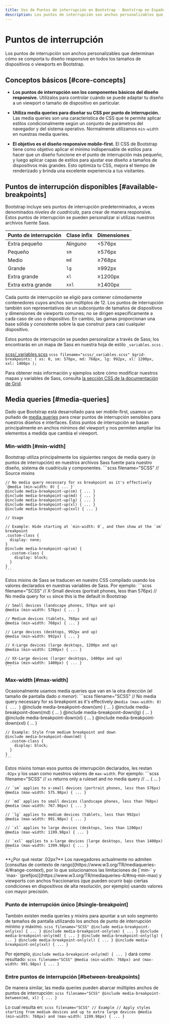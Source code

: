 ```yaml
---
title: Uso de Puntos de interrupción en Bootstrap · Bootstrap en Español v5.3
description: Los puntos de interrupción son anchos personalizables que determinan cómo se comporta tu diseño responsive en todos los tamaños de dispositivos o viewports en Bootstrap.
---
```


# Puntos de interrupción

Los puntos de interrupción son anchos personalizables que determinan cómo se comporta tu diseño responsive en todos los tamaños de dispositivos o viewports en Bootstrap.

<MainBanner />

Conceptos básicos [#core-concepts]
-----------------------------------

* **Los puntos de interrupción son los componentes básicos del diseño responsive.** Utilízalos para controlar cuándo se puede adaptar tu diseño a un viewport o tamaño de dispositivo en particular.
    
* **Utiliza media queries para diseñar su CSS por punto de interrupción.** Las media queries son una característica de CSS que te permite aplicar estilos condicionalmente según un conjunto de parámetros del navegador y del sistema operativo. Normalmente utilizamos `min-width` en nuestras media queries.
    
* **El objetivo es el diseño responsive mobile-first.** El CSS de Bootstrap tiene como objetivo aplicar el mínimo indispensable de estilos para hacer que un diseño funcione en el punto de interrupción más pequeño, y luego aplicar capas de estilos para ajustar ese diseño a tamaños de dispositivos más grandes. Esto optimiza tu CSS, mejora el tiempo de renderizado y brinda una excelente experiencia a tus visitantes.
    

Puntos de interrupción disponibles [#available-breakpoints]
------------------------------------------------------------

Bootstrap incluye seis puntos de interrupción predeterminados, a veces denominados _niveles de cuadrícula_, para crear de manera responsive. Estos puntos de interrupción se pueden personalizar si utilizas nuestros archivos fuente Sass.

| Punto de interrupción | Clase infix | Dimensiones |
| --- | --- | --- |
| Extra pequeño | _Ninguno_ | \<576px |
| Pequeño | `sm` | ≥576px |
| Medio | `md` | ≥768px |
| Grande | `lg` | ≥992px |
| Extra grande | `xl` | ≥1200px |
| Extra extra grande | `xxl` | ≥1400px |

Cada punto de interrupción se eligió para contener cómodamente contenedores cuyos anchos son múltiplos de 12. Los puntos de interrupción también son representativos de un subconjunto de tamaños de dispositivos y dimensiones de viewports comunes; no se dirigen específicamente a cada caso de uso o dispositivo. En cambio, las gamas proporcionan una base sólida y consistente sobre la que construir para casi cualquier dispositivo.

Estos puntos de interrupción se pueden personalizar a través de Sass; los encontrarás en un mapa de Sass en nuestra hoja de estilo `_variables.scss` .

[scss/_variables.scss](https://github.com/twbs/bootstrap/blob/v5.3.2/scss/_variables.scss)
    ```scss filename="scss/_variables.scss"
    $grid-breakpoints: (
      xs: 0,
      sm: 576px,
      md: 768px,
      lg: 992px,
      xl: 1200px,
      xxl: 1400px
    );
    ```

Para obtener más información y ejemplos sobre cómo modificar nuestros mapas y variables de Sass, consulta [la sección CSS de la documentación de Grid](/bootstrap/5.3/layout/grid/#css).

Media queries [#media-queries]
-------------------------------

Dado que Bootstrap está desarrollado para ser mobile-first, usamos un puñado de [media queries](https://developer.mozilla.org/en-US/docs/Web/CSS/Media_Queries/Using_media_queries) para crear puntos de interrupción sensibles para nuestros diseños e interfaces. Estos puntos de interrupción se basan principalmente en anchos mínimos del viewport y nos permiten ampliar los elementos a medida que cambia el viewport.

### Min-width [#min-width]

Bootstrap utiliza principalmente los siguientes rangos de media query (o puntos de interrupción) en nuestros archivos Sass fuente para nuestro diseño, sistema de cuadrícula y componentes.
    ```scss filename="SCSS"
    // Source mixins
    
    // No media query necessary for xs breakpoint as it's effectively `@media (min-width: 0) { ... }`
    @include media-breakpoint-up(sm) { ... }
    @include media-breakpoint-up(md) { ... }
    @include media-breakpoint-up(lg) { ... }
    @include media-breakpoint-up(xl) { ... }
    @include media-breakpoint-up(xxl) { ... }
    
    // Usage
    
    // Example: Hide starting at `min-width: 0`, and then show at the `sm` breakpoint
    .custom-class {
      display: none;
    }
    @include media-breakpoint-up(sm) {
      .custom-class {
        display: block;
      }
    }
    ```

<ContentSuggestion />

Estos mixins de Sass se traducen en nuestro CSS compilado usando los valores declarados en nuestras variables de Sass. Por ejemplo:
    ```scss filename="SCSS"
    // X-Small devices (portrait phones, less than 576px)
    // No media query for `xs` since this is the default in Bootstrap
    
    // Small devices (landscape phones, 576px and up)
    @media (min-width: 576px) { ... }
    
    // Medium devices (tablets, 768px and up)
    @media (min-width: 768px) { ... }
    
    // Large devices (desktops, 992px and up)
    @media (min-width: 992px) { ... }
    
    // X-Large devices (large desktops, 1200px and up)
    @media (min-width: 1200px) { ... }
    
    // XX-Large devices (larger desktops, 1400px and up)
    @media (min-width: 1400px) { ... }
    ```

### Max-width [#max-width]

Ocasionalmente usamos media queries que van en la otra dirección (el tamaño de pantalla dado _o menor_):
    ```scss filename="SCSS"
    // No media query necessary for xs breakpoint as it's effectively `@media (max-width: 0) { ... }`
    @include media-breakpoint-down(sm) { ... }
    @include media-breakpoint-down(md) { ... }
    @include media-breakpoint-down(lg) { ... }
    @include media-breakpoint-down(xl) { ... }
    @include media-breakpoint-down(xxl) { ... }
    
    // Example: Style from medium breakpoint and down
    @include media-breakpoint-down(md) {
      .custom-class {
        display: block;
      }
    }
    ```

Estos mixins toman esos puntos de interrupción declarados, les restan `.02px` y los usan como nuestros valores de `max-width`. Por ejemplo:
    ```scss filename="SCSS"
    // `xs` returns only a ruleset and no media query
    // ... { ... }
    
    // `sm` applies to x-small devices (portrait phones, less than 576px)
    @media (max-width: 575.98px) { ... }
    
    // `md` applies to small devices (landscape phones, less than 768px)
    @media (max-width: 767.98px) { ... }
    
    // `lg` applies to medium devices (tablets, less than 992px)
    @media (max-width: 991.98px) { ... }
    
    // `xl` applies to large devices (desktops, less than 1200px)
    @media (max-width: 1199.98px) { ... }
    
    // `xxl` applies to x-large devices (large desktops, less than 1400px)
    @media (max-width: 1399.98px) { ... }
    ```

<Callout type="warning" emoji="">
**¿Por qué restar .02px?** Los navegadores actualmente no admiten [consultas de contexto de rango](https://www.w3.org/TR/mediaqueries-4/#range-context), por lo que solucionamos las limitaciones de [`min-` y `max-` (prefijos)](https://www.w3.org/TR/mediaqueries-4/#mq-min-max) y viewports con anchos fraccionarios (que pueden ocurrir bajo ciertas condiciones en dispositivos de alta resolución, por ejemplo) usando valores con mayor precisión.
</Callout>

### Punto de interrupción único [#single-breakpoint]

También existen media queries y mixins para apuntar a un solo segmento de tamaños de pantalla utilizando los anchos de punto de interrupción mínimo y máximo.
    ```scss filename="SCSS"
    @include media-breakpoint-only(xs) { ... }
    @include media-breakpoint-only(sm) { ... }
    @include media-breakpoint-only(md) { ... }
    @include media-breakpoint-only(lg) { ... }
    @include media-breakpoint-only(xl) { ... }
    @include media-breakpoint-only(xxl) { ... }
    ```

Por ejemplo, `@include media-breakpoint-only(md) { ... }` dará como resultado:
    ```scss filename="SCSS"
    @media (min-width: 768px) and (max-width: 991.98px) { ... }
    ```

### Entre puntos de interrupción [#between-breakpoints]

De manera similar, las media queries pueden abarcar múltiples anchos de puntos de interrupción:
    ```scss filename="SCSS"
    @include media-breakpoint-between(md, xl) { ... }
    ```

Lo cual resulta en:
    ```scss filename="SCSS"
    // Example
    // Apply styles starting from medium devices and up to extra large devices
    @media (min-width: 768px) and (max-width: 1199.98px) { ... }
    ```

<ContentSuggestion />
